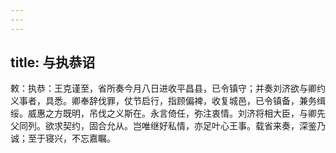 ```yaml
---
---
---
```

title: 与执恭诏
---



敕：执恭：王克谨至，省所奏今月八日进收平昌县，已令镇守；并奏刘济欲与卿约义事者，具悉。卿奉辞伐罪，仗节启行，指顾偏裨，收复城邑，已令镇备，兼务缉绥。威惠之方既明，吊伐之义斯在。永言倚任，弥注衷情。刘济将相大臣，与卿先父同列。欲求契约，固合允从。岂唯继好私情，亦足叶心王事。载省来奏，深鉴乃诚；至于寝兴，不忘嘉瞩。
